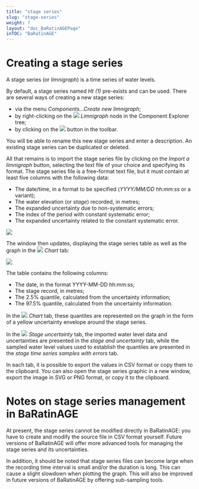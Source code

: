```yaml
---
title: "stage series"
slug: "stage-series"
weight: 7
layout: "doc_BaRatinAGEPage"
inTOC: "BaRatinAGE"
---
```


# Creating a stage series

A stage series (or *limnigraph*) is a time series of water levels.

By default, a stage series named *Ht (1)* pre-exists and can be used. There are several ways of creating a new stage series:

- via the menu *Components...Create new limnigraph*;
- by right-clicking on the <img src="limnigraph.svg" style="display:inline-block"> *Limnigraph* node in the Component Explorer tree;
- by clicking on the <img src="limnigraph_add.svg" style="display:inline-block"> button in the toolbar.

You will be able to rename this new stage series and enter a description.  An existing stage series can be duplicated or deleted.

All that remains is to import the stage series file by clicking on the *Import a limnigraph* button, selecting the text file of your choice and specifying its format. The stage series file is a free-format text file, but it must contain at least five columns with the following data:

- The date/time, in a format to be specified (*YYYY/MM/DD hh:mm:ss* or a variant);
- The water elevation (or *stage*) recorded, in metres;
- The expanded uncertainty due to non-systematic errors;
- The index of the period with constant systematic error;
- The expanded uncertainty related to the constant systematic error.

![](StageSeries_Import_mv.en.png)


The window then updates, displaying the stage series table as well as the graph in the <img src="limnigraph.svg" style="display:inline-block"> *Chart* tab:


![](StageSeries.en.png)


The table contains the following columns:

- The date, in the format YYYY-MM-DD hh:mm:ss;
- The stage record, in metres;
- The 2.5% quantile, calculated from the uncertainty information;
- The 97.5% quantile, calculated from the uncertainty information.

In the <img src="limnigraph.svg" style="display:inline-block"> *Chart* tab, these quantiles are represented on the graph in the form of a yellow uncertainty envelope around the stage series.

In the <img src="errors.svg" style="display:inline-block"> *Stage uncertainty* tab, the imported water level data and uncertainties are presented in the *stage and uncertainty* tab, while the sampled water level values used to establish the quantiles are presented in the *stage time series samples with errors* tab.

In each tab, it is possible to export the values in CSV format or copy them to the clipboard. You can also open the stage series graphic in a new window, export the image in SVG or PNG format, or copy it to the clipboard.

# Notes on stage series management in BaRatinAGE

At present, the stage series cannot be modified directly in BaRatinAGE: you have to create and modify the source file in CSV format yourself. Future versions of BaRatinAGE will offer more advanced tools for managing the stage series and its uncertainties.

In addition, it should be noted that stage series files can become large when the recording time interval is small and/or the duration is long. This can cause a slight slowdown when plotting the graph. This will also be improved in future versions of BaRatinAGE by offering sub-sampling tools.